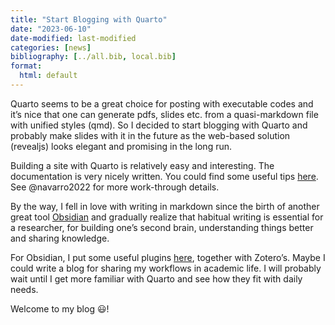 ```yaml
---
title: "Start Blogging with Quarto"
date: "2023-06-10"
date-modified: last-modified
categories: [news]
bibliography: [../all.bib, local.bib]
format:
  html: default
---
```


Quarto seems to be a great choice for posting with executable codes and it's nice that one can generate pdfs, slides etc. from a quasi-markdown file with unified styles (qmd). So I decided to start blogging with Quarto and probably make slides with it in the future as the web-based solution (revealjs) looks elegant and promising in the long run.

Building a site with Quarto is relatively easy and interesting. The documentation is very nicely written. You could find some useful tips [here](../2023-06-11-Quarto-tips/index-gist.qmd). See @navarro2022 for more work-through details.  

By the way, I fell in love with writing in markdown since the birth of another great tool [Obsidian](https://obsidian.md/) and gradually realize that habitual writing is essential for a researcher, for building one's second brain, understanding things better and sharing knowledge.

For Obsidian, I put some useful plugins [here](../2023-06-11-Obsidian-Zotero-tips/index-gist.qmd), together with Zotero's. Maybe I could write a blog for sharing my workflows in academic life. I will probably wait until I get more familiar with Quarto and see how they fit with daily needs.

Welcome to my blog 😃!


